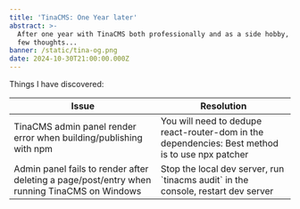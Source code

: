 ```yaml
---
title: 'TinaCMS: One Year later'
abstract: >-
  After one year with TinaCMS both professionally and as a side hobby, I have a
  few thoughts...
banner: /static/tina-og.png
date: 2024-10-30T21:00:00.000Z
---
```


Things I have discovered:

| **Issue**                                                                                    | **Resolution**                                                                                  |
| -------------------------------------------------------------------------------------------- | ----------------------------------------------------------------------------------------------- |
| TinaCMS admin panel render error when building/publishing with npm                           | You will need to dedupe react-router-dom in the dependencies: Best method is to use npx patcher |
| Admin panel fails to render after deleting a page/post/entry when running TinaCMS on Windows | Stop the local dev server, run \`tinacms audit\` in the console, restart dev server             |
